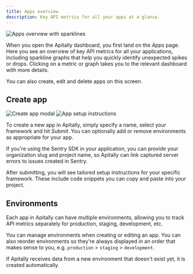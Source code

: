 ```yaml
---
title: Apps overview
description: Key API metrics for all your apps at a glance.
---
```


<img src="https://assets.apitally.io/docs/2025-07-08/apps.webp" alt="Apps overview with sparklines" className="rounded-xl" />

When you open the Apitally dashboard, you first land on the *Apps* page.
Here you see an overview of key API metrics for all your applications, including sparkline graphs that help you quickly identify unexpected spikes or drops.
Clicking on a metric or graph takes you to the relevant dashboard with more details.

You can also create, edit and delete apps on this screen.

## Create app

<div className="flex flex-row justify-between gap-4" style={{ margin: "-1rem 0" }}>
  <img src="https://assets.apitally.io/docs/2025-07-08/create-app.webp" alt="Create app modal" className="rounded" loading="lazy" />
  <img src="https://assets.apitally.io/docs/2025-07-08/app-setup-instructions.webp" alt="App setup instructions" className="rounded" loading="lazy" />
</div>

To create a new app in Apitally, simply specify a name, select your framework and hit *Submit*.
You can optionally add or remove environments as appropriate for your app.

<Tip>
If you're using the Sentry SDK in your application, you can provide your organization slug and project name, so Apitally can link captured server errors to issues created in Sentry.
</Tip>


After submitting, you will see tailored setup instructions for your specific framework. These include code snippets you can copy and paste into your project.

## Environments

Each app in Apitally can have multiple environments, allowing you to track API metrics separately for production, staging, development, etc.

You can manage environments when creating or editing an app. You can also reorder environments so they're always displayed in an order that makes sense to you, e.g. `production` > `staging` > `development`.

If Apitally receives data from a new environment that doesn't exist yet, it is created automatically.
